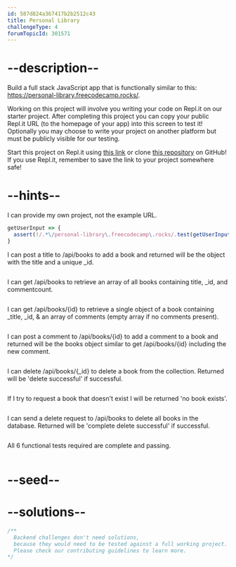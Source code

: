 ```yaml
---
id: 587d824a367417b2b2512c43
title: Personal Library
challengeType: 4
forumTopicId: 301571
---
```


# --description--

Build a full stack JavaScript app that is functionally similar to this: <https://personal-library.freecodecamp.rocks/>.

Working on this project will involve you writing your code on Repl.it on our starter project. After completing this project you can copy your public Repl.it URL (to the homepage of your app) into this screen to test it! Optionally you may choose to write your project on another platform but must be publicly visible for our testing.

Start this project on Repl.it using [this link](https://repl.it/github/freeCodeCamp/boilerplate-project-library/) or clone [this repository](https://github.com/freeCodeCamp/boilerplate-project-library/) on GitHub! If you use Repl.it, remember to save the link to your project somewhere safe!

# --hints--

I can provide my own project, not the example URL.

```js
getUserInput => {
  assert(!/.*\/personal-library\.freecodecamp\.rocks/.test(getUserInput('url')));
}
```

I can post a title to /api/books to add a book and returned will be the object with the title and a unique \_id.

```js

```

I can get /api/books to retrieve an array of all books containing title, \_id, and commentcount.

```js

```

I can get /api/books/{id} to retrieve a single object of a book containing \_title, \_id, & an array of comments (empty array if no comments present).

```js

```

I can post a comment to /api/books/{id} to add a comment to a book and returned will be the books object similar to get /api/books/{id} including the new comment.

```js

```

I can delete /api/books/{\_id} to delete a book from the collection. Returned will be 'delete successful' if successful.

```js

```

If I try to request a book that doesn't exist I will be returned 'no book exists'.

```js

```

I can send a delete request to /api/books to delete all books in the database. Returned will be 'complete delete successful' if successful.

```js

```

All 6 functional tests required are complete and passing.

```js

```

# --seed--

# --solutions--

```js
/**
  Backend challenges don't need solutions, 
  because they would need to be tested against a full working project. 
  Please check our contributing guidelines to learn more.
*/
```
